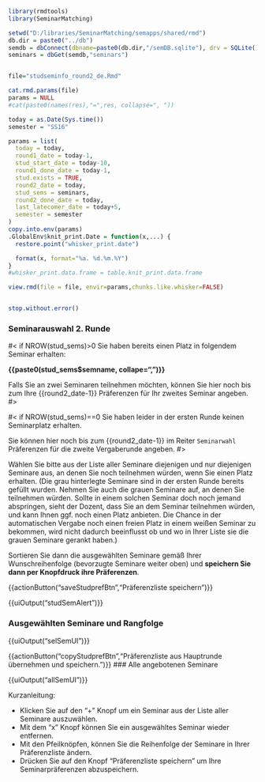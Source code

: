 
```r
library(rmdtools)
library(SeminarMatching)

setwd("D:/libraries/SeminarMatching/semapps/shared/rmd")
db.dir = paste0("../db")
semdb = dbConnect(dbname=paste0(db.dir,"/semDB.sqlite"), drv = SQLite())
seminars = dbGet(semdb,"seminars")


file="studseminfo_round2_de.Rmd"

cat.rmd.params(file)
params = NULL
#cat(paste0(names(res),"=",res, collapse=", "))

today = as.Date(Sys.time())
semester = "SS16"

params = list(
  today = today,
  round1_date = today-1,  
  stud_start_date = today-10,
  round1_done_date = today-1,
  stud.exists = TRUE,
  round2_date = today,
  stud_sems = seminars,
  round2_done_date = today,
  last_latecomer_date = today+5,
  semester = semester
)
copy.into.env(params)
.GlobalEnv$knit_print.Date = function(x,...) {
  restore.point("whisker_print.date")

  format(x, format="%a. %d.%m.%Y")
}
#whisker_print.data.frame = table.knit_print.data.frame

view.rmd(file = file, envir=params,chunks.like.whisker=FALSE)


stop.without.error()
```

<!-- START -->

### Seminarauswahl 2. Runde

#< if NROW(stud_sems)>0
Sie haben bereits einen Platz in folgendem Seminar erhalten:

**{{paste0(stud_sems$semname, collape=", ")}}**

Falls Sie an zwei Seminaren teilnehmen möchten, können Sie hier noch bis zum Ihre {{round2_date-1}} Präferenzen für Ihr zweites Seminar angeben.
#>

#< if NROW(stud_sems)==0
Sie haben leider in der ersten Runde keinen Seminarplatz erhalten.

Sie können hier noch bis zum {{round2_date-1}} im Reiter `Seminarwahl` Präferenzen für die zweite Vergaberunde angeben.
#>


Wählen Sie bitte aus der Liste aller Seminare diejenigen und nur diejenigen Seminare aus, an denen Sie noch teilnehmen würden, wenn Sie einen Platz erhalten. (Die grau hinterlegte Seminare sind in der ersten Runde bereits gefüllt wurden. Nehmen Sie auch die grauen Seminare auf, an denen Sie teilnehmen würden. Sollte in einem solchen Seminar doch noch jemand abspringen, sieht der Dozent, dass Sie an dem Seminar teilnehmen würden, und kann Ihnen ggf. noch einen Platz anbieten. Die Chance in der automatischen Vergabe noch einen freien Platz in einem weißen Seminar zu bekommen, wird nicht dadurch beeinflusst ob und wo in Ihrer Liste sie die grauen Seminare gerankt haben.)

Sortieren Sie dann die ausgewählten Seminare gemäß Ihrer Wunschreihenfolge
(bevorzugte Seminare weiter oben) und **speichern Sie dann per Knopfdruck ihre Präferenzen**.

{{actionButton("saveStudprefBtn","Präferenzliste speichern")}}

{{uiOutput("studSemAlert")}}

### Ausgewählten Seminare und Rangfolge

{{uiOutput("selSemUI")}}

{{actionButton("copyStudprefBtn","Präferenzliste aus Hauptrunde übernehmen und speichern.")}}
### Alle angebotenen Seminare

{{uiOutput("allSemUI")}}

Kurzanleitung:

+ Klicken Sie auf den "+" Knopf um ein Seminar aus der Liste aller Seminare auszuwählen.
+ Mit dem "x" Knopf können Sie ein ausgewähltes Seminar wieder entfernen.
+ Mit den Pfeilknöpfen, können Sie die Reihenfolge der Seminare in Ihrer Präferenzliste ändern.
+ Drücken Sie auf den Knopf "Präferenzliste speichern" um Ihre Seminarpräferenzen abzuspeichern.
